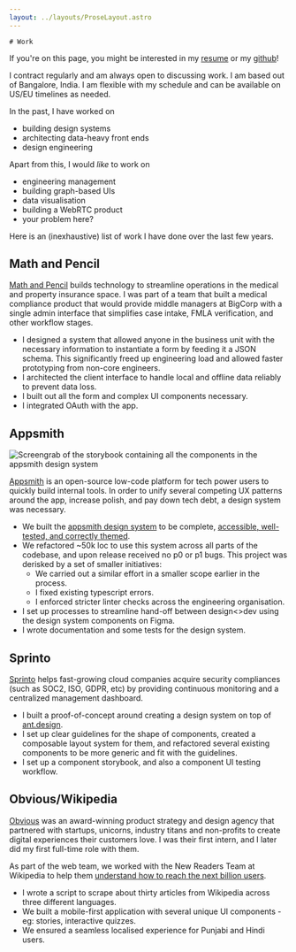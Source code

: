 ```yaml
---
layout: ../layouts/ProseLayout.astro
---
```


    # Work

<div class="text-sm">
  If you're on this page, you might be interested in my
  <a href="/resume">resume</a>
  or my
  <a href="/code">github</a>!
</div>

I contract regularly and am always open to discussing work.
I am based out of Bangalore, India. I am flexible with my schedule and can be available on US/EU timelines as needed.

In the past, I have worked on

- building design systems
- architecting data-heavy front ends
- design engineering

Apart from this, I would _like_ to work on

- engineering management
- building graph-based UIs
- data visualisation
- building a WebRTC product
- your problem here?

Here is an (inexhaustive) list of work I have done over the last few years.

## Math and Pencil

[Math and Pencil](https://www.mathandpencil.com/) builds technology to streamline operations in the medical and property insurance space. I was part of a team that built a medical compliance product that would provide middle managers at BigCorp with a single admin interface that simplifies case intake, FMLA verification, and other workflow stages.

- I designed a system that allowed anyone in the business unit with the necessary information to instantiate a form by feeding it a JSON schema. This significantly freed up engineering load and allowed faster prototyping from non-core engineers.
- I architected the client interface to handle local and offline data reliably to prevent data loss.
- I built out all the form and complex UI components necessary.
- I integrated OAuth with the app.

## Appsmith

![Screengrab of the storybook containing all the components in the appsmith design system](../assets/images/appsmith-design-system.png)

[Appsmith](https://www.appsmith.com/) is an open-source low-code platform for tech power users to quickly build internal tools. In order to unify several competing UX patterns around the app, increase polish, and pay down tech debt, a design system was necessary.

- We built the [appsmith design system](https://github.com/appsmithorg/design-system/) to be complete, [accessible, well-tested, and correctly themed](https://design-system.appsmith.com/?path=/docs/ads-components-avatar--docs).
- We refactored ~50k loc to use this system across all parts of the codebase, and upon release received no p0 or p1 bugs. This project was derisked by a set of smaller initiatives:
  - We carried out a similar effort in a smaller scope earlier in the process.
  - I fixed existing typescript errors.
  - I enforced stricter linter checks across the engineering organisation.
- I set up processes to streamline hand-off between design\<\>dev using the design system components on Figma.
- I wrote documentation and some tests for the design system.

## Sprinto

[Sprinto](https://sprinto.com/) helps fast-growing cloud companies acquire security compliances (such as SOC2, ISO, GDPR, etc) by providing continuous monitoring and a centralized management dashboard.

- I built a proof-of-concept around creating a design system on top of [ant.design](https://4x.ant.design/components/overview/).
- I set up clear guidelines for the shape of components, created a composable layout system for them, and refactored several existing components to be more generic and fit with the guidelines.
- I set up a component storybook, and also a component UI testing workflow.

## Obvious/Wikipedia

[Obvious](https://www.obvious.in/) was an award-winning product strategy and design agency that partnered with startups, unicorns, industry titans and non-profits to create digital experiences their customers love. I was their first intern, and I later did my first full-time role with them.

As part of the web team, we worked with the New Readers Team at Wikipedia to help them [understand how to reach the next billion users](https://www.obvious.in/wikipedia).

- I wrote a script to scrape about thirty articles from Wikipedia across three different languages.
- We built a mobile-first application with several unique UI components - eg: stories, interactive quizzes.
- We ensured a seamless localised experience for Punjabi and Hindi users.
